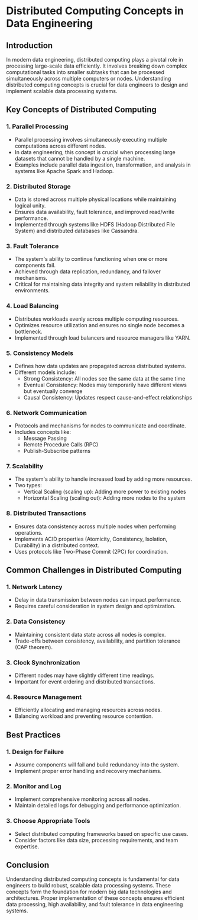 # Distributed Computing Concepts in Data Engineering

## Introduction
In modern data engineering, distributed computing plays a pivotal role in processing large-scale data efficiently. It involves breaking down complex computational tasks into smaller subtasks that can be processed simultaneously across multiple computers or nodes. Understanding distributed computing concepts is crucial for data engineers to design and implement scalable data processing systems.

## Key Concepts of Distributed Computing

### 1. Parallel Processing
* Parallel processing involves simultaneously executing multiple computations across different nodes.
* In data engineering, this concept is crucial when processing large datasets that cannot be handled by a single machine.
* Examples include parallel data ingestion, transformation, and analysis in systems like Apache Spark and Hadoop.

### 2. Distributed Storage
* Data is stored across multiple physical locations while maintaining logical unity.
* Ensures data availability, fault tolerance, and improved read/write performance.
* Implemented through systems like HDFS (Hadoop Distributed File System) and distributed databases like Cassandra.

### 3. Fault Tolerance
* The system's ability to continue functioning when one or more components fail.
* Achieved through data replication, redundancy, and failover mechanisms.
* Critical for maintaining data integrity and system reliability in distributed environments.

### 4. Load Balancing
* Distributes workloads evenly across multiple computing resources.
* Optimizes resource utilization and ensures no single node becomes a bottleneck.
* Implemented through load balancers and resource managers like YARN.

### 5. Consistency Models
* Defines how data updates are propagated across distributed systems.
* Different models include:
  * Strong Consistency: All nodes see the same data at the same time
  * Eventual Consistency: Nodes may temporarily have different views but eventually converge
  * Causal Consistency: Updates respect cause-and-effect relationships

### 6. Network Communication
* Protocols and mechanisms for nodes to communicate and coordinate.
* Includes concepts like:
  * Message Passing
  * Remote Procedure Calls (RPC)
  * Publish-Subscribe patterns

### 7. Scalability
* The system's ability to handle increased load by adding more resources.
* Two types:
  * Vertical Scaling (scaling up): Adding more power to existing nodes
  * Horizontal Scaling (scaling out): Adding more nodes to the system

### 8. Distributed Transactions
* Ensures data consistency across multiple nodes when performing operations.
* Implements ACID properties (Atomicity, Consistency, Isolation, Durability) in a distributed context.
* Uses protocols like Two-Phase Commit (2PC) for coordination.

## Common Challenges in Distributed Computing

### 1. Network Latency
* Delay in data transmission between nodes can impact performance.
* Requires careful consideration in system design and optimization.

### 2. Data Consistency
* Maintaining consistent data state across all nodes is complex.
* Trade-offs between consistency, availability, and partition tolerance (CAP theorem).

### 3. Clock Synchronization
* Different nodes may have slightly different time readings.
* Important for event ordering and distributed transactions.

### 4. Resource Management
* Efficiently allocating and managing resources across nodes.
* Balancing workload and preventing resource contention.

## Best Practices

### 1. Design for Failure
* Assume components will fail and build redundancy into the system.
* Implement proper error handling and recovery mechanisms.

### 2. Monitor and Log
* Implement comprehensive monitoring across all nodes.
* Maintain detailed logs for debugging and performance optimization.

### 3. Choose Appropriate Tools
* Select distributed computing frameworks based on specific use cases.
* Consider factors like data size, processing requirements, and team expertise.

## Conclusion
Understanding distributed computing concepts is fundamental for data engineers to build robust, scalable data processing systems. These concepts form the foundation for modern big data technologies and architectures. Proper implementation of these concepts ensures efficient data processing, high availability, and fault tolerance in data engineering systems.